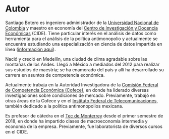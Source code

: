 # Autor {.unnumbered}

Santiago Botero es ingeniero administrador de la 
[Universidad Nacional de Colombia][unal] y maestro en economía del 
[Centro de Investigación y Docencia Económicas][cide] (CIDE). Tiene particular
interés en el análisis de datos como herramienta para el análisis de la política
antimonopolio y actualmente se encuentra estudiando una especialización en
ciencia de datos impartida en línea ([información aquí][coursera]).

Nació y creció en Medellín, una ciudad de clima agradable sobre las montañas de
los Andes. Llegó a México a mediados del 2012 para realizar sus estudios de
maestría; se ha enamorado del país y allí ha desarrollado su carrera en asuntos
de competencia económica.

Actualmente trabaja en la Autoridad Investigadora de la 
[Comisión Federal de Competencia Económica (Cofece)][cofece], en donde ha
liderado diversas investigaciones sobre condiciones de mercado. Previamente,
trabajó en otras áreas de la Cofece y en el 
[Instituto Federal de Telecomunicaciones][ift], también dedicado a la política
antimonopolios mexicana.

Es profesor de cátedra en el [Tec de Monterrey][tec] desde el primer semestre
de 2018, en donde ha impartido clases de macroeconomía intermedia y 
economía de la empresa. Previamente, fue laboratorista de diversos cursos en
el CIDE.

[unal]: http://unal.edu.co/
[cide]: https://www.cide.edu/
[coursera]: https://www.coursera.org/specializations/jhu-data-science
[cofece]: https://www.cofece.mx/
[ferri]: https://www.cofece.mx/falta-de-competencia-efectiva-en-el-transporte-ferroviario-de-productos-quimicos/
[ift]: http://www.ift.org.mx/
[tec]: https://tec.mx/es